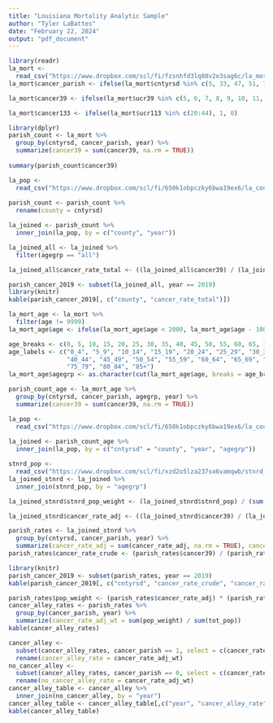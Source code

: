 ```yaml
---
title: "Louisiana Mortality Analytic Sample"
author: "Tyler LaBattes"
date: "February 22, 2024"
output: "pdf_document"
---
```

```r
library(readr)
la_mort <- 
  read_csv("https://www.dropbox.com/scl/fi/fzsnhfd3lq80v2o3sag6c/la_mort.csv?rlkey=h1vyjm2b8ppgejgsg3e8evm7i&dl=1")
la_mort$cancer_parish <- ifelse(la_mort$cntyrsd %in% c(5, 33, 47, 51, 71, 89, 93, 95, 121), 1,0)

la_mort$cancer39 <- ifelse(la_mort$ucr39 %in% c(5, 6, 7, 8, 9, 10, 11, 12, 13, 14, 15), 1, 0)

la_mort$cancer133 <- ifelse(la_mort$ucr113 %in% c(20:44), 1, 0)
```
```r
library(dplyr)
parish_count <- la_mort %>%
  group_by(cntyrsd, cancer_parish, year) %>%
  summarize(cancer39 = sum(cancer39, na.rm = TRUE))
 
summary(parish_count$cancer39)

la_pop <- 
  read_csv("https://www.dropbox.com/scl/fi/650k1obpczky6bwa19ex6/la_county_pop.csv?rlkey=0aokd9m76q7mxwus97uslsx7g&dl=1")
  
parish_count <- parish_count %>%
  rename(county = cntyrsd)  

la_joined <- parish_count %>%
  inner_join(la_pop, by = c("county", "year"))  

la_joined_all <- la_joined %>%
  filter(agegrp == "all")  

la_joined_all$cancer_rate_total <- ((la_joined_all$cancer39) / (la_joined_all$tot_pop / 100000))  

parish_cancer_2019 <- subset(la_joined_all, year == 2019)
library(knitr)
kable(parish_cancer_2019[, c("county", "cancer_rate_total")])

la_mort_age <- la_mort %>%
  filter(age != 9999)
la_mort_age$age <- ifelse(la_mort_age$age < 2000, la_mort_age$age - 1000, 0)

age_breaks <- c(0, 5, 10, 15, 20, 25, 30, 35, 40, 45, 50, 55, 60, 65, 70, 75, 80, 85, Inf)
age_labels <- c("0_4", "5_9", "10_14", "15_19", "20_24", "25_29", "30_34", "35_39", 
                "40_44", "45_49", "50_54", "55_59", "60_64", "65_69", "70_74", 
                "75_79", "80_84", "85+")
la_mort_age$agegrp <- as.character(cut(la_mort_age$age, breaks = age_breaks, labels = age_labels, right = FALSE))

parish_count_age <- la_mort_age %>%
  group_by(cntyrsd, cancer_parish, agegrp, year) %>%
  summarize(cancer39 = sum(cancer39, na.rm = TRUE))

la_pop <- 
  read_csv("https://www.dropbox.com/scl/fi/650k1obpczky6bwa19ex6/la_county_pop.csv?rlkey=0aokd9m76q7mxwus97uslsx7g&dl=1") 
  
la_joined <- parish_count_age %>%
  inner_join(la_pop, by = c("cntyrsd" = "county", "year", "agegrp"))  

stnrd_pop <- 
  read_csv("https://www.dropbox.com/scl/fi/xzd2o5lza237so6vamqwb/stnrd_pop.csv?rlkey=zp90au2tuq6eptvi1yiyjfzua&dl=1")
la_joined_stnrd <- la_joined %>%
  inner_join(stnrd_pop, by = "agegrp")  

la_joined_stnrd$stnrd_pop_weight <- (la_joined_stnrd$stnrd_pop) / (sum(stnrd_pop$stnrd_pop))  

la_joined_stnrd$cancer_rate_adj <- ((la_joined_stnrd$cancer39) / (la_joined_stnrd$tot_pop / 100000)) * la_joined_stnrd$stnrd_pop_weight

parish_rates <- la_joined_stnrd %>%
  group_by(cntyrsd, cancer_parish, year) %>%
  summarize(cancer_rate_adj = sum(cancer_rate_adj, na.rm = TRUE), cancer39 = sum(cancer39), tot_pop = sum(tot_pop))
parish_rates$cancer_rate_crude <- (parish_rates$cancer39) / (parish_rates$tot_pop / 100000)

library(knitr)
parish_cancer_2019 <- subset(parish_rates, year == 2019)
kable(parish_cancer_2019[, c("cntyrsd", "cancer_rate_crude", "cancer_rate_adj")])

parish_rates$pop_weight <- (parish_rates$cancer_rate_adj) * (parish_rates$tot_pop)
cancer_alley_rates <- parish_rates %>%
  group_by(cancer_parish, year) %>%
  summarize(cancer_rate_adj_wt = sum(pop_weight) / sum(tot_pop))
kable(cancer_alley_rates)  

cancer_alley <- 
  subset(cancer_alley_rates, cancer_parish == 1, select = c(cancer_rate_adj_wt, year)) %>%
  rename(cancer_alley_rate = cancer_rate_adj_wt)
no_cancer_alley <- 
  subset(cancer_alley_rates, cancer_parish == 0, select = c(cancer_rate_adj_wt, year)) %>%
  rename(no_cancer_alley_rate = cancer_rate_adj_wt)
cancer_alley_table <- cancer_alley %>%
  inner_join(no_cancer_alley, by = "year")
cancer_alley_table <- cancer_alley_table[,c("year", "cancer_alley_rate", "no_cancer_alley_rate")]
kable(cancer_alley_table)
```